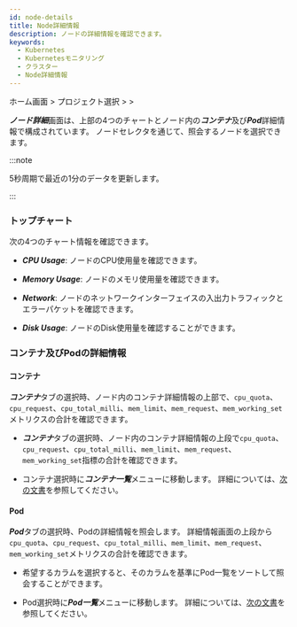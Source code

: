 ```yaml
---
id: node-details
title: Node詳細情報
description: ノードの詳細情報を確認できます。
keywords:
  - Kubernetes
  - Kubernetesモニタリング
  - クラスター
  - Node詳細情報
---
```


ホーム画面 > プロジェクト選択 > <Cmdname sid="cluster" className="uitext" /> > <Cmdname sid="node_detail" className="uitext" />

***ノード詳細***画面は、上部の4つのチャートとノード内の***コンテナ***及び***Pod***詳細情報で構成されています。 ノードセレクタを通じて、照会するノードを選択できます。

<ImgLang img='k8s-resource-node-detail.png' desc='ノード詳細画面' />

:::note 

5秒周期で最近の1分のデータを更新します。

:::

### トップチャート

次の4つのチャート情報を確認できます。

- ***CPU Usage***: ノードのCPU使用量を確認できます。

- ***Memory Usage***: ノードのメモリ使用量を確認できます。

- ***Network***: ノードのネットワークインターフェイスの入出力トラフィックとエラーパケットを確認できます。

- ***Disk Usage***: ノードのDisk使用量を確認することができます。 

### コンテナ及びPodの詳細情報

#### コンテナ

***コンテナ***タブの選択時、ノード内のコンテナ詳細情報の上部で、`cpu_quota`、`cpu_request`、`cpu_total_milli`、`mem_limit`、`mem_request`、`mem_working_set`メトリクスの合計を確認できます。 

- ***コンテナ***タブの選択時、ノード内のコンテナ詳細情報の上段で`cpu_quota`、`cpu_request`、`cpu_total_milli`、`mem_limit`、`mem_request`、`mem_working_set`指標の合計を確認できます。 

- コンテナ選択時に***コンテナ一覧***メニューに移動します。 詳細については、[次の文書](resource-container-list)を参照してください。

#### Pod

***Pod***タブの選択時、Podの詳細情報を照会します。 詳細情報画面の上段から `cpu_quota`、`cpu_request`、`cpu_total_milli`、`mem_limit`、`mem_request`、`mem_working_set`メトリクスの合計を確認できます。 

- 希望するカラムを選択すると、そのカラムを基準にPod一覧をソートして照会することができます。 

- Pod選択時に***Pod一覧***メニューに移動します。 詳細については、[次の文書](resource-pod-list)を参照してください。
